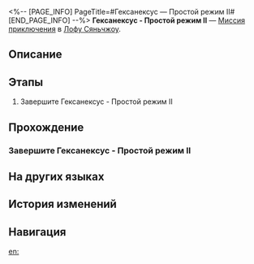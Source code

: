<%-- [PAGE_INFO]
PageTitle=#Гексанексус — Простой режим II#
[END_PAGE_INFO] --%>
{{Дополнить|Диалоги.}}
{{Миссия Инфобокс
|id              = 8025211
|Название        = Гексанексус - Простой режим II
|Изображение     = Миссия Гексанексус — Простой режим II.png
|Тип             = Миссия приключения
|Событие         = 
|Глава           = 
|Условия         = 
|Персонажи       = Первопроходец
|СтартЛокация    = [[Лофу Сяньчжоу]] — [[Комиссия по ремёслам]]
|Мир             = Лофу Сяньчжоу
|Предыдущая      = 
|Следующая       = 
|Награды         = 
}}
'''Гексанексус - Простой режим II''' — [[Миссия приключения]] в [[Лофу Сяньчжоу]].

==Описание==
{{Описание|<!--официальное описание из Перекрёстка судеб-->}}

==Этапы==
# Завершите Гексанексус - Простой режим II

==Прохождение==
{{Дополнить}}
===Завершите Гексанексус - Простой режим II===
{{Описание миссии|тип=Миссия приключения|локация=Комиссия по ремёслам|Завершите Гексанексус - Простой режим II}}
{{Диалог Начало}}
{{Диалог Конец}}

==На других языках==
{{На других языках
|en   = Hexanexus Easy Mode II
|zhs  = 「枘凿六合」简单模式II
|zht  = 「枘鑿六合」簡單模式II
|ja   = 「枘構立方」難易度・簡単II
|ko   = 「모순된 결합체」 쉬움 모드 II
|es   = Hexanexus: modo fácil&nbsp;II
|fr   = Mode facile II de l'Hexanexus
|ru   = Гексанексус - Простой режим II
|th   = Hexanexus โหมดง่าย II
|vi   = "Khối Lục Giác" Chế Độ Dễ II
|de   = Hexanexus – Leichter Modus II
|id   = "Hexanexus" Mode Gampang II
|pt   = Hexanexus - Modo Fácil II
}}

==История изменений==
{{История изменений|3.5}}

==Навигация==
{{Миссия приключения Навбокс|Глава }}

[[en:]]
